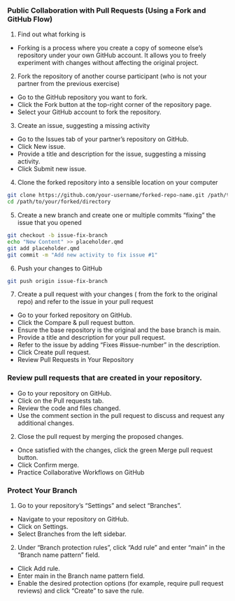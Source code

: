 ### Public Collaboration with Pull Requests (Using a Fork and GitHub Flow)
1. Find out what forking is
- Forking is a process where you create a copy of someone else’s repository under your own GitHub account. 
It allows you to freely experiment with changes without affecting the original project.

2. Fork the repository of another course participant (who is not your partner from the previous exercise)
- Go to the GitHub repository you want to fork.
- Click the Fork button at the top-right corner of the repository page.
- Select your GitHub account to fork the repository.

3. Create an issue, suggesting a missing activity
- Go to the Issues tab of your partner's repository on GitHub.
- Click New issue.
- Provide a title and description for the issue, suggesting a missing activity.
- Click Submit new issue.


4. Clone the forked repository into a sensible location on your computer

```bash
git clone https://github.com/your-username/forked-repo-name.git /path/to/your/forked/directory
cd /path/to/your/forked/directory
```

5. Create a new branch and create one or multiple commits “fixing” the issue that you opened

```bash
git checkout -b issue-fix-branch
echo "New Content" >> placeholder.qmd
git add placeholder.qmd
git commit -m "Add new activity to fix issue #1"
```

6. Push your changes to GitHub

```bash
git push origin issue-fix-branch
```

7. Create a pull request with your changes ( from the fork to the original repo) and refer to the issue in your pull request
- Go to your forked repository on GitHub.
- Click the Compare & pull request button.
- Ensure the base repository is the original and the base branch is main.
- Provide a title and description for your pull request.
- Refer to the issue by adding “Fixes #issue-number” in the description.
- Click Create pull request.
- Review Pull Requests in Your Repository

### Review pull requests that are created in your repository.
- Go to your repository on GitHub.
- Click on the Pull requests tab.
- Review the code and files changed.
- Use the comment section in the pull request to discuss and request any additional changes.

2. Close the pull request by merging the proposed changes.
- Once satisfied with the changes, click the green Merge pull request button.
- Click Confirm merge.
- Practice Collaborative Workflows on GitHub

### Protect Your Branch
1. Go to your repository’s “Settings” and select “Branches”.
- Navigate to your repository on GitHub.
- Click on Settings.
- Select Branches from the left sidebar.

2. Under “Branch protection rules”, click “Add rule” and enter “main” in the “Branch name pattern” field.
- Click Add rule.
- Enter main in the Branch name pattern field.
- Enable the desired protection options (for example, require pull request reviews) and click “Create” to save the rule.